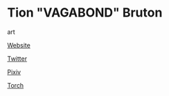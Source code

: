 # Tion "VAGABOND" Bruton

<Skills>

art

</Skills>

<Personal>

[Website](http://tiooonnn.deviantart.com)

[Twitter](https://twitter.com/tiooonnn)

[Pixiv](http://www.pixiv.net/member.php?id=11050645)

</Personal>



<Games>

[Torch](http://www.torchg.com)

</Games>
